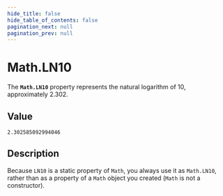 ```yaml
---
hide_title: false
hide_table_of_contents: false
pagination_next: null
pagination_prev: null
---
```

# Math.LN10

The **`Math.LN10`** property represents the natural logarithm of 10, approximately 2.302.

## Value

`2.302585092994046`

## Description

Because `LN10` is a static property of `Math`, you always use it as `Math.LN10`, rather than as a property of a `Math` object you created (`Math` is not a constructor).
